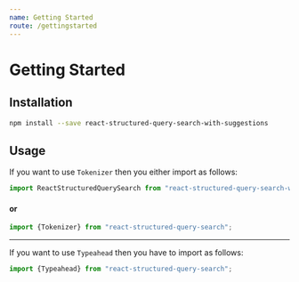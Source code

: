 ```yaml
---
name: Getting Started
route: /gettingstarted
---
```



# Getting Started

## Installation

```bash
npm install --save react-structured-query-search-with-suggestions
```

## Usage

If you want to use `Tokenizer` then you either import as follows:

```jsx
import ReactStructuredQuerySearch from "react-structured-query-search-with-suggestions";
```

#### or

```jsx
import {Tokenizer} from "react-structured-query-search";
```
---

If you want to use `Typeahead` then you have to import as follows:

```jsx
import {Typeahead} from "react-structured-query-search";